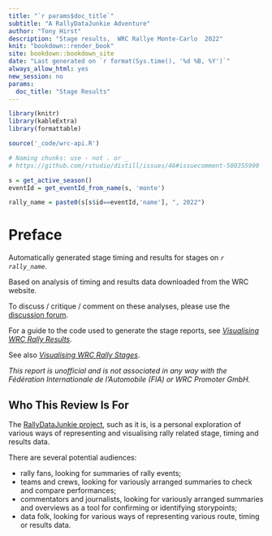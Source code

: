 ```yaml
---
title: "`r params$doc_title`"
subtitle: "A RallyDataJunkie Adventure"
author: "Tony Hirst"
description: "Stage results,  WRC Rallye Monte-Carlo  2022"
knit: "bookdown::render_book"
site: bookdown::bookdown_site
date: "Last generated on `r format(Sys.time(), '%d %B, %Y')`"
always_allow_html: yes
new_session: no
params:
  doc_title: "Stage Results"
---
```


```r
library(knitr)
library(kableExtra)
library(formattable)

source('_code/wrc-api.R')

# Naming chunks: use - not . or _
# https://github.com/rstudio/distill/issues/46#issuecomment-580355990
```

```r
s = get_active_season()
eventId = get_eventId_from_name(s, 'monte')

rally_name = paste0(s[s$id==eventId,'name'], ", 2022")
```

# Preface {-}

Automatically generated stage timing and results for stages on *`r rally_name`*.

Based on analysis of timing and results data downloaded from the WRC website.

To discuss / critique / comment on these analyses, please use the [discussion forum](http://discussions.rallydatajunkie.com/).

For a guide to the code used to generate the stage reports, see [*Visualising WRC Rally Results*](https://rallydatajunkie.com/visualising-wrc-rally-results).

See also [*Visualising WRC Rally Stages*](https://rallydatajunkie.com/visualising-rally-stages/).

*This report is unofficial and is not associated in any way with the Fédération Internationale de l’Automobile (FIA) or WRC Promoter GmbH.*

## Who This Review Is For {-}

The [RallyDataJunkie project](https://rallydatajunkie.com), such as it is, is a personal exploration of various ways of representing and visualising rally related stage, timing and results data.

There are several potential audiences:

- rally fans, looking for summaries of rally events;
- teams and crews, looking for variously arranged summaries to check and compare performances;
- commentators and journalists, looking for variously arranged summaries and overviews as a tool for confirming or identifying storypoints;
- data folk, looking for various ways of representing various route, timing or results data.